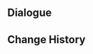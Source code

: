 {{Genius Invokation TCG Stage
|title        = Yanfei: Serious
|type         = Serious Showdown
|group        = Invitation Board
|character    = Yanfei
|requirement  = 7
|introduction = "Wow, uh, seems like you're a real dab hand. Well, I guess I'll just have to throw every trick in the book at you..."<br>{{Color|bp|Special Rule: "Yanfei" starts with the Talent Card "Right of Final Interpretation" equipped.}}
|objective_1  = Achieve victory
|reward_1     = Lucky Coin*1000
|lineup       = Yanfei;Klee;Beidou
|action       = Right of Final Interpretation;Right of Final Interpretation;Witch's Scorching Hat;Witch's Scorching Hat;Skyward Atlas;Skyward Atlas;Elemental Resonance: Woven Flames;Elemental Resonance: Woven Flames;Elemental Resonance: Fervent Flames;Elemental Resonance: Fervent Flames;Parametric Transformer;Parametric Transformer;Northern Smoked Chicken;Northern Smoked Chicken;The Legend of Vennessa;The Legend of Vennessa;Heavy Strike;Heavy Strike;Chef Mao;Chef Mao;NRE;NRE;Sweet Madame;Sweet Madame;Jueyun Guoba;Jueyun Guoba;Sashimi Platter;Sashimi Platter;The Bestest Travel Companion!;The Bestest Travel Companion!
}}

==Dialogue==
{{Transclude|Genius Invokation TCG/Stage/Yanfei|Serious Showdown}}

==Change History==
{{Change History|3.8}}